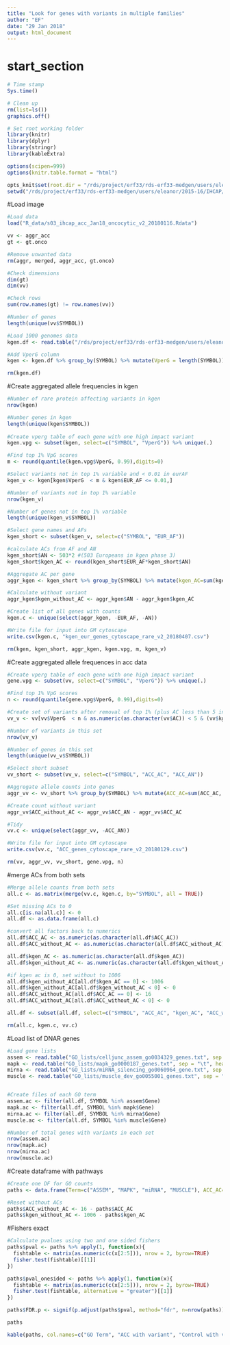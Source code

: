 ```yaml
---
title: "Look for genes with variants in multiple families"
author: "EF"
date: "29 Jan 2018"
output: html_document
---
```

# start_section
  
```r

# Time stamp
Sys.time()

# Clean up
rm(list=ls())
graphics.off()

# Set root working folder
library(knitr)
library(dplyr)
library(stringr)
library(kableExtra)

options(scipen=999)
options(knitr.table.format = "html") 

opts_knit$set(root.dir = "/rds/project/erf33/rds-erf33-medgen/users/eleanor/2015-16/IHCAP/IHCAP_sets/IHCAP_ACC_Jan18/")
setwd("/rds/project/erf33/rds-erf33-medgen/users/eleanor/2015-16/IHCAP/IHCAP_sets/IHCAP_ACC_Jan18/")

```

#Load image
```r
#Load data
load("R_data/s03_ihcap_acc_Jan18_oncocytic_v2_20180116.Rdata")

vv <- aggr_acc
gt <- gt.onco

#Remove unwanted data
rm(aggr, merged, aggr_acc, gt.onco)

#Check dimensions
dim(gt)
dim(vv)

#Check rows
sum(row.names(gt) != row.names(vv)) 

#Number of genes
length(unique(vv$SYMBOL))

#Load 1000 genomes data
kgen.df <- read.table("/rds/project/erf33/rds-erf33-medgen/users/eleanor/2015-16/1kgenomes_analysis/1000genomes_variantfilter_EUR_20170330.csv", sep = ",", header = TRUE, stringsAsFactors = FALSE)

#Add VperG column
kgen <- kgen.df %>% group_by(SYMBOL) %>% mutate(VperG = length(SYMBOL))

rm(kgen.df)

```

#Create aggregated allele frequencies in kgen
```r
#Number of rare protein affecting variants in kgen
nrow(kgen)

#Number genes in kgen
length(unique(kgen$SYMBOL))
       
#Create vperg table of each gene with one high impact variant
kgen.vpg <- subset(kgen, select=c("SYMBOL", "VperG")) %>% unique(.)

#Find top 1% VpG scores
m <- round(quantile(kgen.vpg$VperG, 0.99),digits=0)

#Select variants not in top 1% variable and < 0.01 in eurAF
kgen_v <- kgen[kgen$VperG  < m & kgen$EUR_AF <= 0.01,]

#Number of variants not in top 1% variable
nrow(kgen_v)

#Number of genes not in top 1% variable
length(unique(kgen_v$SYMBOL))

#Select gene names and AFs
kgen_short <- subset(kgen_v, select=c("SYMBOL", "EUR_AF"))

#calculate ACs from AF and AN
kgen_short$AN <- 503*2 #(503 Europeans in kgen phase 3)
kgen_short$kgen_AC <- round(kgen_short$EUR_AF*kgen_short$AN)

#Aggregate AC per gene
aggr_kgen <- kgen_short %>% group_by(SYMBOL) %>% mutate(kgen_AC=sum(kgen_AC, na.rm=TRUE))

#Calculate without variant
aggr_kgen$kgen_without_AC <- aggr_kgen$AN - aggr_kgen$kgen_AC

#Create list of all genes with counts
kgen.c <- unique(select(aggr_kgen, -EUR_AF, -AN))

#Write file for input into GM cytoscape
write.csv(kgen.c, "kgen_eur_genes_cytoscape_rare_v2_20180407.csv")

rm(kgen, kgen_short, aggr_kgen, kgen.vpg, m, kgen_v)

```

#Create aggregated allele frequences in acc data
```r

#Create vperg table of each gene with one high impact variant
gene.vpg <- subset(vv, select=c("SYMBOL", "VperG")) %>% unique(.)

#Find top 1% VpG scores
n <- round(quantile(gene.vpg$VperG, 0.99),digits=0)

#Create set of variants after removal of top 1% (plus AC less than 5 in whole ihcap set) 
vv_v <- vv[vv$VperG  < n & as.numeric(as.character(vv$AC)) < 5 & (vv$kgen.EUR_AF <= 0.01 | is.na(vv$kgen.EUR_AF)),]

#Number of variants in this set
nrow(vv_v)

#Number of genes in this set
length(unique(vv_v$SYMBOL))

#Select short subset
vv_short <- subset(vv_v, select=c("SYMBOL", "ACC_AC", "ACC_AN"))

#Aggregate allele counts into genes
aggr_vv <- vv_short %>% group_by(SYMBOL) %>% mutate(ACC_AC=sum(ACC_AC, na.rm=TRUE), ACC_AN=round(mean(ACC_AN, na.rm=TRUE)))

#Create count without variant
aggr_vv$ACC_without_AC <- aggr_vv$ACC_AN - aggr_vv$ACC_AC

#Tidy
vv.c <- unique(select(aggr_vv, -ACC_AN))

#Write file for input into GM cytoscape
write.csv(vv.c, "ACC_genes_cytoscape_rare_v2_20180129.csv")

rm(vv, aggr_vv, vv_short, gene.vpg, n)
```


#merge ACs from both sets
```r
#Merge allele counts from both sets
all.c <- as.matrix(merge(vv.c, kgen.c, by="SYMBOL", all = TRUE))

#Set missing ACs to 0
all.c[is.na(all.c)] <- 0
all.df <- as.data.frame(all.c)

#convert all factors back to numerics
all.df$ACC_AC <- as.numeric(as.character(all.df$ACC_AC))
all.df$ACC_without_AC <- as.numeric(as.character(all.df$ACC_without_AC))

all.df$kgen_AC <- as.numeric(as.character(all.df$kgen_AC))
all.df$kgen_without_AC <- as.numeric(as.character(all.df$kgen_without_AC))

#if kgen ac is 0, set without to 1006
all.df$kgen_without_AC[all.df$kgen_AC == 0] <- 1006
all.df$kgen_without_AC[all.df$kgen_without_AC < 0] <- 0
all.df$ACC_without_AC[all.df$ACC_AC == 0] <- 16
all.df$ACC_without_AC[all.df$ACC_without_AC < 0] <- 0

all.df <- subset(all.df, select=c("SYMBOL", "ACC_AC", "kgen_AC", "ACC_without_AC", "kgen_without_AC"))

rm(all.c, kgen.c, vv.c)
```

#Load list of DNAR genes
```r
#Load gene lists
assem <- read.table("GO_lists/celljunc_assem_go0034329_genes.txt", sep = "\t", header = TRUE, stringsAsFactors = FALSE)
mapk <- read.table("GO_lists/mapk_go0000187_genes.txt", sep = "\t", header = TRUE, stringsAsFactors = FALSE)
mirna <- read.table("GO_lists/miRNA_silencing_go0060964_gene.txt", sep = "\t", header = TRUE, stringsAsFactors = FALSE)
muscle <- read.table("GO_lists/muscle_dev_go0055001_genes.txt", sep = "\t", header = TRUE, stringsAsFactors = FALSE)


#Create files of each GO term
assem.ac <- filter(all.df, SYMBOL %in% assem$Gene)
mapk.ac <- filter(all.df, SYMBOL %in% mapk$Gene)
mirna.ac <- filter(all.df, SYMBOL %in% mirna$Gene)
muscle.ac <- filter(all.df, SYMBOL %in% muscle$Gene)

#Number of total genes with variants in each set
nrow(assem.ac)
nrow(mapk.ac)
nrow(mirna.ac)
nrow(muscle.ac)

```

#Create dataframe with pathways
```r
#Create one DF for GO counts
paths <- data.frame(Term=c("ASSEM", "MAPK", "miRNA", "MUSCLE"), ACC_AC=c(sum(assem.ac$ACC_AC), sum(mapk.ac$ACC_AC), sum(mirna.ac$ACC_AC), sum(muscle.ac$ACC_AC)), kgen_AC=c(sum(assem.ac$kgen_AC), sum(mapk.ac$kgen_AC), sum(mirna.ac$kgen_AC), sum(muscle.ac$kgen_AC)))

#Reset without ACs
paths$ACC_without_AC <- 16 - paths$ACC_AC
paths$kgen_without_AC <- 1006 - paths$kgen_AC
```

#Fishers exact
```r
#Calculate pvalues using two and one sided fishers
paths$pval <- paths %>% apply(1, function(x){
  fishtable <- matrix(as.numeric(c(x[2:5])), nrow = 2, byrow=TRUE)
  fisher.test(fishtable)[[1]]
})

paths$pval_onesided <- paths %>% apply(1, function(x){
  fishtable <- matrix(as.numeric(c(x[2:5])), nrow = 2, byrow=TRUE)
  fisher.test(fishtable, alternative = "greater")[[1]]
})

paths$FDR.p <- signif(p.adjust(paths$pval, method="fdr", n=nrow(paths)), digits=2)

paths

kable(paths, col.names=c("GO Term", "ACC with variant", "Control with variant","ACC without variant", "Control without variant", "P value", "One-sided P value", "FDR P value")) %>% column_spec(1, bold = T) %>%  kable_styling(bootstrap_options = "striped", full_width = F)
```

